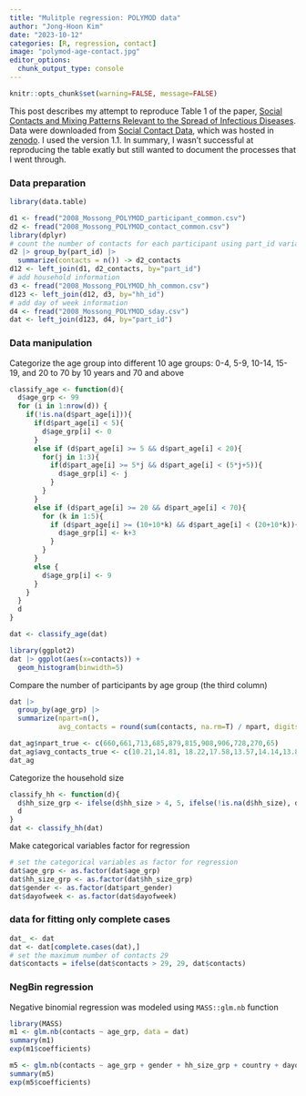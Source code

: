 ```yaml
---
title: "Mulitple regression: POLYMOD data"
author: "Jong-Hoon Kim"
date: "2023-10-12"
categories: [R, regression, contact]
image: "polymod-age-contact.jpg"
editor_options: 
  chunk_output_type: console
---
```


```r
knitr::opts_chunk$set(warning=FALSE, message=FALSE) 
```

This post describes my attempt to reproduce Table 1 of the paper, [Social Contacts and Mixing Patterns Relevant to the Spread of Infectious Diseases](https://journals.plos.org/plosmedicine/article?id=10.1371/journal.pmed.0050074). Data were downloaded from [Social Contact Data](http://www.socialcontactdata.org/), which was hosted in [zenodo](https://zenodo.org/record/3746312#.Xo85CcgzZPY). I used the version 1.1. In summary, I wasn't successful at reproducing the table exatly but still wanted to document the processes that I went through.

### Data preparation

```r
library(data.table)

d1 <- fread("2008_Mossong_POLYMOD_participant_common.csv")
d2 <- fread("2008_Mossong_POLYMOD_contact_common.csv")
library(dplyr)
# count the number of contacts for each participant using part_id variable
d2 |> group_by(part_id) |>
  summarize(contacts = n()) -> d2_contacts
d12 <- left_join(d1, d2_contacts, by="part_id")
# add household information
d3 <- fread("2008_Mossong_POLYMOD_hh_common.csv")
d123 <- left_join(d12, d3, by="hh_id")
# add day of week information
d4 <- fread("2008_Mossong_POLYMOD_sday.csv")
dat <- left_join(d123, d4, by="part_id")
```

### Data manipulation

Categorize the age group into different 10 age groups: 0-4, 5-9, 10-14, 15-19, and 20 to 70 by 10 years and 70 and above

```r
classify_age <- function(d){
  d$age_grp <- 99
  for (i in 1:nrow(d)) {
    if(!is.na(d$part_age[i])){
      if(d$part_age[i] < 5){
        d$age_grp[i] <- 0
      }
      else if (d$part_age[i] >= 5 && d$part_age[i] < 20){
        for(j in 1:3){
          if(d$part_age[i] >= 5*j && d$part_age[i] < (5*j+5)){
            d$age_grp[i] <- j
          }
        }
      }
      else if (d$part_age[i] >= 20 && d$part_age[i] < 70){
        for (k in 1:5){
          if (d$part_age[i] >= (10+10*k) && d$part_age[i] < (20+10*k)){
            d$age_grp[i] <- k+3
          }
        }
      } 
      else {
        d$age_grp[i] <- 9
      }
    } 
  }
  d
}

dat <- classify_age(dat)
```


```r
library(ggplot2)
dat |> ggplot(aes(x=contacts)) + 
  geom_histogram(binwidth=5)
```

Compare the number of participants by age group (the third column)

```r
dat |> 
  group_by(age_grp) |> 
  summarize(npart=n(),
            avg_contacts = round(sum(contacts, na.rm=T) / npart, digits=2)) -> dat_ag

dat_ag$npart_true <- c(660,661,713,685,879,815,908,906,728,270,65)
dat_ag$avg_contacts_true <- c(10.21,14.81, 18.22,17.58,13.57,14.14,13.83,12.30,9.21,6.89,9.63)
dat_ag
```

Categorize the household size

```r
classify_hh <- function(d){
  d$hh_size_grp <- ifelse(d$hh_size > 4, 5, ifelse(!is.na(d$hh_size), d$hh_size, 99))
  d
}
dat <- classify_hh(dat)
```

Make categorical variables factor for regression

```r
# set the categorical variables as factor for regression
dat$age_grp <- as.factor(dat$age_grp)
dat$hh_size_grp <- as.factor(dat$hh_size_grp)
dat$gender <- as.factor(dat$part_gender)
dat$dayofweek <- as.factor(dat$dayofweek)
```

### data for fitting only complete cases

```r
dat_ <- dat
dat <- dat[complete.cases(dat),]
# set the maximum number of contacts 29
dat$contacts = ifelse(dat$contacts > 29, 29, dat$contacts)
```

### NegBin regression

Negative binomial regression was modeled using `MASS::glm.nb` function

```r
library(MASS)
m1 <- glm.nb(contacts ~ age_grp, data = dat)
summary(m1)
exp(m1$coefficients)

m5 <- glm.nb(contacts ~ age_grp + gender + hh_size_grp + country + dayofweek, data = dat)
summary(m5)
exp(m5$coefficients)
```
